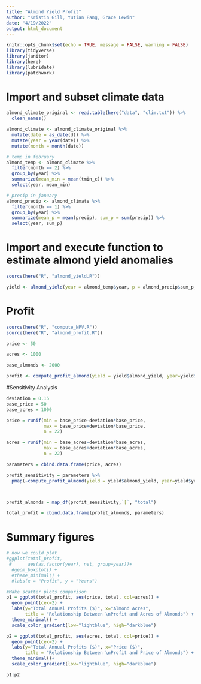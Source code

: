 ```yaml
---
title: "Almond Yield Profit"
author: "Kristin Gill, Yutian Fang, Grace Lewin"
date: "4/19/2022"
output: html_document
---
```


```r
knitr::opts_chunk$set(echo = TRUE, message = FALSE, warning = FALSE)
library(tidyverse)
library(janitor)
library(here)
library(lubridate)
library(patchwork)
```

# Import and subset climate data

```r
almond_climate_original <- read.table(here("data", "clim.txt")) %>% 
  clean_names()

almond_climate <- almond_climate_original %>% 
  mutate(date = as_date(d)) %>% 
  mutate(year = year(date)) %>%
  mutate(month = month(date))

# temp in february
almond_temp <- almond_climate %>% 
  filter(month == 2) %>% 
  group_by(year) %>%
  summarize(mean_min = mean(tmin_c)) %>% 
  select(year, mean_min)

# precip in january
almond_precip <- almond_climate %>% 
  filter(month == 1) %>% 
  group_by(year) %>% 
  summarize(mean_p = mean(precip), sum_p = sum(precip)) %>% 
  select(year, sum_p)
```

# Import and execute function to estimate almond yield anomalies

```r
source(here("R", "almond_yield.R"))

yield <- almond_yield(year = almond_temp$year, p = almond_precip$sum_p, Tn = almond_temp$mean_min)
```

# Profit
```r
source(here("R", "compute_NPV.R"))
source(here("R", "almond_profit.R"))

price <- 50

acres <- 1000

base_almonds <- 2000

profit <- compute_profit_almond(yield = yield$almond_yield, year=yield$year, price=price, discount=0.12, acres=acres, base_almonds=base_almonds)
```

#Sensitivity Analysis
```r
deviation = 0.15
base_price = 50
base_acres = 1000

price = runif(min = base_price-deviation*base_price,
              max = base_price+deviation*base_price, 
              n = 22)

acres = runif(min = base_acres-deviation*base_acres,
              max = base_acres+deviation*base_acres, 
              n = 22)

parameters = cbind.data.frame(price, acres)

profit_sensitivity = parameters %>% 
  pmap(~compute_profit_almond(yield = yield$almond_yield, year=yield$year, price=.x, discount=0.12, acres=acres, base_almonds=base_almonds))



profit_almonds = map_df(profit_sensitivity,`[`, "total") 

total_profit = cbind.data.frame(profit_almonds, parameters)
```

# Summary figures
```r
# now we could plot
#ggplot(total_profit, 
 #      aes(as.factor(year), net, group=year))+
  #geom_boxplot() +
  #theme_minimal() +
  #labs(x = "Profit", y = "Years")

#Make scatter plots comparison
p1 = ggplot(total_profit, aes(price, total, col=acres)) +
  geom_point(cex=2) +
  labs(y="Total Annual Profits ($)", x="Almond Acres",
       title = "Relationship Between \nProfit and Acres of Almonds") +
  theme_minimal() +
  scale_color_gradient(low="lightblue", high="darkblue")

p2 = ggplot(total_profit, aes(acres, total, col=price)) +
  geom_point(cex=2) +
  labs(y="Total Annual Profits ($)", x="Price ($)",
       title = "Relationship Between \nProfit and Price of Almonds") +
  theme_minimal()+
  scale_color_gradient(low="lightblue", high="darkblue")

p1|p2
```

